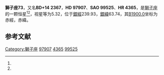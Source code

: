 {{Starbox begin
| name = 獅子座73
}}
{{Starbox observe
| epoch = [[J2000.0|J2000.0]]
| constell = [[獅子座|獅子座]]<ref name=SIMBAD>{{cite web
 | url=http://simbad.u-strasbg.fr/simbad/sim-id?Ident=HR+4365
 | title =Pulsating variable Star
 | publisher=Centre de Données astronomiques de Strasbourg
 | work=SIMBAD
 | accessdate=2012-07-13}}</ref><ref name=DATA>{{cite web
 | url=http://vizier.u-strasbg.fr/viz-bin/VizieR-5?-out.add=.&-source=5050&-corr=PK=HR&-out.max=9999&HR=4365
 | title=VizieR Detailed Page
 | accessdate=2012-07-13
 | archive-date=2016-03-05
 | archive-url=https://web.archive.org/web/20160305030923/http://vizier.u-strasbg.fr/viz-bin/VizieR-5?-out.add=.&-source=5050&-corr=PK=HR&-out.max=9999&HR=4365
 | dead-url=no
 }}</ref>
| 星官 = 
| ra = {{RA|11|15|51.9}}<ref name=SIMBAD /><ref name=DATA />
| dec = {{DEC|+13|18|27}}<ref name=SIMBAD /><ref name=DATA />
| appmag_v = 5.32<ref name=SIMBAD /><ref name=DATA />
}}
{{Starbox character
| class = K3III<ref name=SIMBAD /><ref name=DATA />
| b-v = 1.2<ref name=SIMBAD /><ref name=DATA />
| u-b = 1.09<ref name=SIMBAD /><ref name=DATA />
| r-i = <ref name=SIMBAD /><ref name=DATA />
| variable = 
}}
{{Starbox astrometry
| radial_v = 1.09
| prop_mo_ra = 18
| parallax = 
| p_error = 
}}
{{Starbox catalog
| names =BD+14 2367，[[SAO星表|SAO]] 99525，[[HD星表|HD]] 97907，[[HR星表|HR]] 4365}}
{{Starbox reference |Simbad=HR+4365}}
{{Starbox end}}

'''獅子座73'''，又名'''BD+14 2367'''，'''HD 97907'''、'''SAO 99525'''、'''HR 4365'''，是[[獅子座|獅子座]]的一颗恒星<ref name=SIMBAD /><ref name=DATA />，视星等为5.32，位于[[銀道座標系|銀經]]239.93，[[銀道座標系|銀緯]]63.74，其[[B1900.0|B1900.0]]坐标为赤經{{RA|11|10|38}}，赤緯{{DEC|+13|63.74|11}}。

== 参考文献 ==
{{reflist}}

{{star-stub}}

{{獅子座恒星}}
[[Category:獅子座|Category:獅子座]]
[[Category:HD和HDE天體|97907]]
[[Category:HR天體|4365]]
[[Category:SAO天體|99525]]
